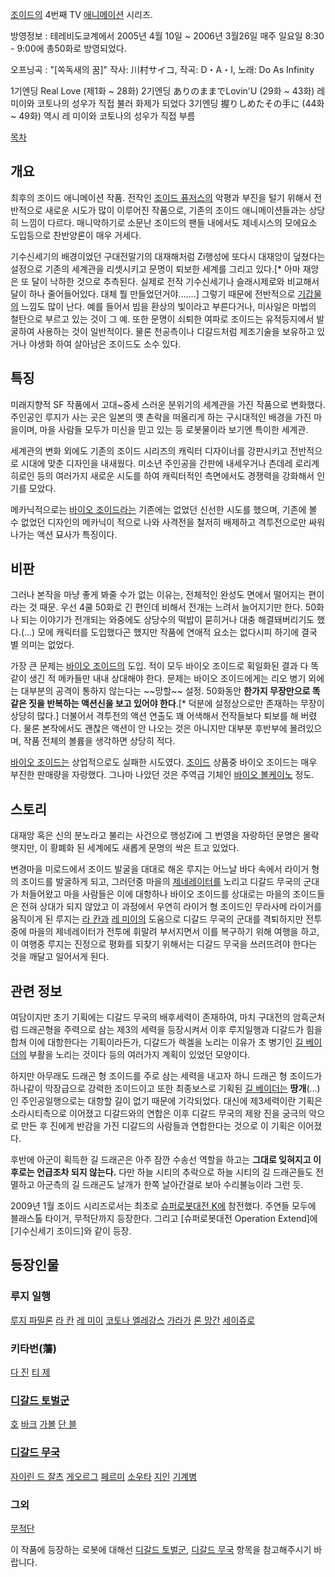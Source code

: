 [[조이드]]의 4번째 TV [[애니메이션]] 시리즈.

방영정보 : 테레비도쿄계에서 2005년 4월 10일 ~ 2006년 3월26일 매주 일요일 8:30 - 9:00에 총50화로 방영되었다. 

오프닝곡 : "[쏙독새의 꿈]" 
작사: 川村サイコ, 작곡: D・A・I, 노래: Do As Infinity 

1기엔딩 Real Love (제1화 ~ 28화)
2기엔딩 ありのままでLovin'U (29화 ~ 43화) 레 미이와 코토나의 성우가 직접 불러 화제가 되었다 
3기엔딩 握りしめたその手に (44화 ~ 49화) 역시 레 미이와 코토나의 성우가 직접 부름

[[목차]]

== 개요 ==
최후의 조이드 애니메이션 작품. 전작인 [[조이드 퓨저스]]의 악평과 부진을 털기 위해서 전반적으로 새로운 시도가 많이 이루어진 작품으로, 기존의 조이드 애니메이션들과는 상당히 느낌이 다르다. 매니악하기로 소문난 조이드의 팬들 내에서도 제네시스의 모에요소 도입등으로 찬반양론이 매우 거세다. 

기수신세기의 배경이었던 구대전말기의 대재해처럼 Zi행성에 또다시 대재앙이 덮쳤다는 설정으로 기존의 세계관을 리셋시키고 문명이 퇴보한 세계를 그리고 있다.[* 아마 재앙은 또 달이 낙하한 것으로 추측된다. 실제로 전작 기수신세기나 슬래시제로와 비교해서 달이 하나 줄어들어있다. 대체 뭘 만들었던거야.......] 그렇기 때문에 전반적으로 [[기갑물]]의 느낌도 많이 난다. 예를 들어서 빔을 환상의 빛이라고 부른다거나, 미사일은 마법의 철탄으로 부르고 있는 것이 그 예. 또한 문명이 쇠퇴한 여파로 조이드는 유적등지에서 발굴하여 사용하는 것이 일반적이다. 물론 천공측이나 디갈드처럼 제조기술을 보유하고 있거나 야생화 하여 살아남은 조이드도 소수 있다. 

== 특징 ==
미래지향적 SF 작품에서 고대~중세 스러운 분위기의 세계관을 가진 작품으로 변화했다. 주인공인 루지가 사는 곳은 일본의 옛 촌락을 떠올리게 하는 구시대적인 배경을 가진 마을이며, 마을 사람들 모두가 미신을 믿고 있는 등 로봇물이라 보기엔 특이한 세계관.

세계관의 변화 외에도 기존의 조이드 시리즈의 캐릭터 디자이너를 강판시키고 전반적으로 시대에 맞춘 디자인을 내새웠다. 미소년 주인공을 간판에 내세우거나 츤데레 로리계 히로인 등의 여러가지 새로운 시도를 하여 캐릭터적인 측면에서도 경쟁력을 강화해서 인기를 모았다. 

메카닉적으로는 [[바이오 조이드]]라는 기존에는 없었던 신선한 시도를 했으며, 기존에 볼 수 없었던 디자인의 메카닉이 적으로 나와 사격전을 철저히 배제하고 격투전으로만 싸워나가는 액션 묘사가 특징이다. 

== 비판 ==
그러나 본작을 마냥 좋게 봐줄 수가 없는 이유는, 전체적인 완성도 면에서 떨어지는 편이라는 것 때문. 우선 4쿨 50화로 긴 편인데 비해서 전개는 느려서 늘어지기만 한다. 50화나 되는 이야기가 전개되는 와중에도 상당수의 떡밥이 묻히거나 대충 해결돼버리기도 했다.(…) 모에 캐릭터를 도입했다곤 했지만 작품에 연애적 요소는 없다시피 하기에 결국 별 의미는 없었다.

가장 큰 문제는 [[바이오 조이드]]의 도입. 적이 모두 바이오 조이드로 획일화된 결과 다 똑같이 생긴 적 메카들만 내내 상대해야 한다. 문제는 바이오 조이드에게는 리오 병기 외에는 대부분의 공격이 통하지 않는다는 ~~망할~~ 설정. 50화동안 '''한가지 무장만으로 똑같은 짓을 반복하는 액션신을 보고 있어야 한다'''.[* 덕분에 설정상으로만 존재하는 무장이 상당히 많다.] 더불어서 격투전의 액션 연출도 꽤 어색해서 전작들보다 퇴보를 해 버렸다. 물론 본작에서도 괜찮은 액션이 안 나오는 것은 아니지만 대부분 후반부에 몰려있으며, 작품 전체의 볼륨을 생각하면 상당히 적다. 

[[바이오 조이드]]는 상업적으로도 실패한 시도였다. [[조이드]] 상품중 바이오 조이드는 매우 부진한 판매량을 자랑했다. 그나마 나았던 것은 주역급 기체인 [[바이오 볼케이노]] 정도. 

== 스토리 ==
대재앙 혹은 신의 분노라고 불리는 사건으로 행성Zi에 그 번영을 자랑하던 문명은 몰락햇지만, 이 황폐화 된 세계에도 새롭게 문명의 싹은 트고 있었다. 

변경마을 미로드에서 조이드 발굴을 대대로 해온 루지는 어느날 바다 속에서 라이거 형의 조이드를 발굴하게 되고, 그러던중 마을의 [[제네레이터]]를 노리고 디갈드 무국의 군대가 처들어왔고 마을 사람들은 이에 대항하나 바이오 조이드를 상대로는 마을의 조이드들은 전혀 상대가 되지 않았고 이 과정에서 우연히 라이거 형 조이드인 무라사메 라이거를 움직이게 된 루지는 [[라 칸]]과 [[레 미이]]의 도움으로 디갈드 무국의 군대를 격퇴하지만 전투중에 마을의 제네레이터가 전투에 휘말려 부서지면서 이를 복구하기 위해 여행을 하고, 이 여행중 루지는 진정으로 평화를 되찾기 위해서는 디갈드 무국을 쓰러뜨려야 한다는 것을 깨달고 일어서게 된다.

== 관련 정보 ==
여담이지만 초기 기획에는 디갈드 무국의 배후세력이 존재하여, 마치 구대전의 암흑군처럼 드래곤형을 주력으로 삼는 제3의 세력을 등장시켜서 이후 루지일행과 디갈드가 힘을 합쳐 이에 대항한다는 기획이라든가, 디갈드가 렉겔을 노리는 이유가 초 병기인 [[길 베이더]]의 부활을 노리는 것이다 등의 여러가지 계획이 있었던 모양이다. 

하지만 아무래도 드래곤 형 조이드를 주로 삼는 세력을 내고자 하니 드래곤 형 조이드가 하나같이 막장급으로 강력한 조이드이고 또한 최종보스로 기획된 [[길 베이더]]는 '''땅개'''(…)인 주인공일행으로는 대항할 길이 없기 때문에 기각되었다. 대신에 제3세력이란 기획은 소라시티측으로 이어졌고 디갈드와의 연합은 이후 디갈드 무국의 제왕 진을 궁극의 악으로 만든 후 진에게 반감을 가진 디갈드의 사람들과 연합한다는 것으로 이 기획은 이어졌다.

후반에 아군이 획득한 길 드래곤은 아주 잠깐 수송선 역할을 하고는 '''그대로 잊혀지고 이후로는 언급조차 되지 않는다.''' 다만 하늘 시티의 추락으로 하늘 시티의 길 드래곤들도 전멸하고 아군측의 길 드래곤도 날개가 한쪽 날아간걸로 보아 수리불능이라 그런 듯.

2009년 1월 조이드 시리즈로서는 최초로 [[슈퍼로봇대전 K]]에 참전했다. 주연들 모두에 블래스톨 타이거, 무적단까지 등장한다. 그리고 [슈퍼로봇대전 Operation Extend]에 [기수신세기 조이드]와 같이 등장.

== 등장인물 ==
=== 루지 일행 ===
[[루지 파밀론]]
[[라 칸]]
[[레 미이]]
[[코토나 엘레강스]]
[[가라가]]
[[론 망간]]
[[세이쥬로]]

=== 키타번(藩) ===
[[다 진]]
[[티 제]]

=== [[디갈드 토벌군]] ===
[[호]]
[[바크]]
[[가볼]]
[[단 블]]

=== [[디갈드 무국]] ===
[[자이린 드 잘츠]]
[[게오르그]]
[[페르미]]
[[소우타]]
[[지인]]
[[기계병]]

=== 그외 ===
[[무적단]]

이 작품에 등장하는 로봇에 대해선 [[디갈드 토벌군]], [[디갈드 무국]] 항목을 참고해주시기 바랍니다.
